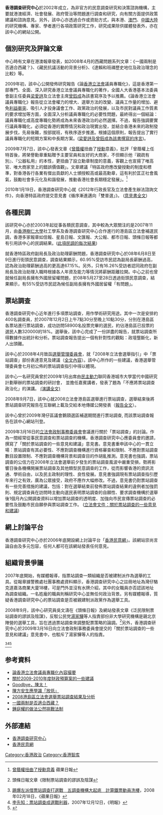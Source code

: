 '''香港調查研究中心'''於2002年成立，為非官方的民意調查研究和決策諮詢機構，主要就港澳經濟、社會發展、政府管治等問題進行調查和研究，向有關方面提供政策建議和諮詢意見。另外，該中心亦透過合作或資助方式，與本港、[[澳門|澳門]]、[[中國大陸|中國大陸]]的研究機構、專家、學者進行各項政策研究工作，研究成果除供媒體發表外，亦在該中心的網站公開。

==個別研究及評論文章==    
中心時有文章在港澳報章發表，如2008年4月的西藏問題系列文章：《一國兩制是否適合西藏？》、《藏民抗議活動的背景分析》、《達賴和班禪歷史地位及政治理念的比較》等。

2009年初，該中心公開發佈研究報告《論[[香港立法會|香港立法會]]議員專職化》，這是香港第一部專門、全面、深入研究香港立法會議員專職化的著作，全國人大香港基本法委員會副主任委員[[梁愛詩|梁愛詩]]及立法會主席[[曾鈺成|曾鈺成]]為該書寫序及予以推薦。《論香港立法會議員專職化》報告從立法會權力的增大、選舉方法的改變、議員工作量的增加、避免[[利益衝突|利益衝突]]、吸引人才投身議會工作、政黨政治的發展，以及市民對議員工作質素的要求增加等方面，全面深入分析議員專職化的必要性問題，最終得出一個結論：議員專職化或高度專職化勢將成為未來香港政治的必然選擇。不過，報告強調要實行議員專職化，必須從香港的實際情況和政治現實出發，並結合香港未來的政制發展步伐，先易後難，按部就班，有秩序逐步推進。根據這個原則，報告提出了實行議員專職化的短期方案和中長期方案。([https://web.archive.org/web/20110118023426/http://www.hongkongirc.org/articles_page.php?aid=133 梁愛詩及曾鈺成為該書撰寫的序言])。

2009年7月7日，該中心發表文章《[[曾蔭權|曾蔭權]]扭曲了[[香港授勳及嘉獎制度|授勳]]意義》，批評「曾蔭權上任特首後，將榮譽勳章重點贈予主要官員和友好的大商家，不但顯示他『親疏有別』、『公器私用』的本性，更扭曲了設立勳章制度的意義，客觀上也宣揚了唯高官、唯大商家至上的錯誤價值觀」。文章建議「特區政府應改變授勳的制度和標準，對香港各行各業有傑出貢獻的人士頒授較高或最高勳章，這有利於匡正社會風氣，鼓勵社會多元化及和諧發展，推動香港社會長期穩定發展」。<ref>[http://hk.apple.nextmedia.com/template/apple/art_main.php?iss_id=20090707&sec_id=4104&art_id=12960017 曾蔭權扭曲了授勳意義] 蘋果日報</ref>

2010年1月19日，香港調查研究中心就《2012年行政長官及立法會產生辦法諮詢文件》，向香港特區政府提交意見書《循序漸進邁向「雙普選」》。 ([https://web.archive.org/web/20110118060425/http://www.hongkongirc.org/articles_page.php?aid=190 意見書全文])

==各種民調==
該研究中心亦於2003年起從事各類民意調查，其中較為大眾關注的是2007年11月，由[[香港樹仁大學|香港樹仁大學]]社工學系及香港調查研究中心合作進行的港島區立法會補選民調，香港多家報章如信報、星島日報、文匯報、大公報、都市日報、頭條日報等都有引用該中心的民調結果。([https://web.archive.org/web/20081025183112/http://www.hongkongirc.org/articles_list.php?aid=18 此項民調的每次結果])

就香港特區政府副局長及政治助理薪酬問題，香港調查研究中心於08年6月8日至9日進行街頭民意調查，調查結果顯示，60.95%受訪市民認為副局長薪酬過高，認為政治助理薪酬過高的更高達67.15%。另外，只有16.26%受訪者認同政府在副局長及政治助理入職時根據各人年資及能力等情況將薪酬距離拉開。中心之前也曾就候任副局長擁有外國居留權問題，於08年5月27至28日透過街頭民意調查，結果顯示，有55%受訪市民認為候任副局長擁有外國居留權「有問題」。

==票站調查==
香港調查研究中心近年進行多項票站調查，用作學術研究用途。其中一次是安排約400名調查員，於2007年12月2日上午7點30分至晚上10點30分，分別在港島區各票站進行票站調查，成功訪問58900名投票完畢的選民，約佔港島區已投票的選民人數320000的18%。選舉後，該中心完成了一份詳盡的報告，就票站調查所得數據作出統計和分析。票站調查報告提出一個有針對性的觀點：政壇壟斷化，新人出頭難。

該中心於2008年4月致函[[選舉管理委員會|選舉管理委員會]]，就「2008年立法會選舉指引」中「票站調查」部份表達意見及建議（[https://web.archive.org/web/20160304125025/http://www.hongkongirc.org/articles_page.php?aid=96 全文內容]）。該中心所作的一些建議，香港選舉管理委員會七月初公佈的票站調查指引中得以體現。

該中心一名研究員曾於2009年1月出席由[[民主動力|民主動力]]聯同香港城市大學當代中國研究計劃舉辦的票站調查的研討會， 並擔任嘉賓講者，發表了題為「不應將票站調查政治化」的演講。  [https://web.archive.org/web/20110914203952/http://www.hongkongirc.org/articles_page.php?aid=146 (演講全文)]

2008年9月7日，該中心就2008立法會港島區選舉進行票站調查，選舉結束後將票站調查研究報告在互聯網上載及交給本地傳媒公開發表（[https://web.archive.org/web/20081025183144/http://www.hongkongirc.org/articles_page.php?aid=134 報告全文]）。

該中心曾於2009年灣仔區議會鵝頸選區補選期間進行票站調查, 而該票站調查報告在該中心網站刊登。

2009年3月16日的[[立法會政制事務委員會|立法會政制事務委員會]]會議進行關於「票站調查」的討論。作為一間經常從事民意調查和票站調查的機構，香港調查研究中心應委員會的邀請，撰寫了「關於票站調查的一些意見和建議」意見書。意見書重申該中心的一貫立場：票站調查有其必要性、不應對調查機構進行資格審查和限制、不應對票站調查數目設置限制、不應對調查機構背景和調查目的作胡亂推測。意見書也強調，票站調查的公信力在2008年立法會選舉前夕發生的票站調查風波中嚴重受損，勢將影響日後各機構開展票站調查及其他類型民意調查的工作，從而影響香港的資訊流通、學術自由，以及民主政制的理性、良性發展。意見書強調現有票站調查指引歷年來行之有效，廣為公眾接受，政府不應作大幅修改。不過，意見書仍對票站調查有一些完善措施的建議，包括：對在選舉結束前發佈票站調查結果的違例者加強罰則、規定調查員在訪問時主動向選民表明票站調查的自願性、要求調查機構於選舉後1個月內公開調查資料以增加票站調查的透明度、加強向市民宣傳票站調查的必要性及鼓勵市民自願參與票站調查工作。
([http://www.legco.gov.hk/yr08-09/chinese/panels/ca/papers/ca0316cb2-1050-6-c.pdf 立法會文件：關於票站調查的一些意見和建議])

==網上討論平台==
香港調查研究中心亦於2006年底開設網上討論平台「[https://web.archive.org/web/20080715033328/http://www.hkpo.org/ 香港民意網]」。該網站崇尚言論自由及多元包容，任何人都可在該網站發表任何意見。

==組織背景爭議==
2007年底開始，有媒體報導，指票站調查一類組織是否被建制派作為選舉的工具。從報章據警務處社團事務處資料顯示，香港調查研究中心之註冊地址為灣仔駱克道嘉洛商業大廈18樓，可是門外並沒有水牌介紹，其中的女職員亦否認該地址為調查組織。一名姓龐的職員則稱研究中心並無任何政治背景。另有媒體報導，質疑香港調查研究中心的票站調查是否被親建制派政黨作為選舉工具。

2008年9月，該中心研究員吳文濤在《頭條日報》及網站發表文章《泛民限制票站調查的謬誤及陰謀》，反駁公民党[[湯家驊|湯家驊]]等人指責部份非大學研究機構是親北京陣營的選舉工具，旨在透過票站調查來調整配票策略的論調。<ref>{{cite web |url=http://www.hkheadline.com/legco/legco_content.asp?contid=24257&srctype=p |title=存档副本 |accessdate=2010-10-07 |deadurl=yes |archiveurl=https://web.archive.org/web/20080921070426/http://www.hkheadline.com/legco/legco_content.asp?contid=24257&srctype=p |archivedate=2008-09-21 }}頭條日報文章《限制票站調查的謬誤及陰謀</ref>另外，香港調查研究中心於2009年3月16日向立法會政制事務委員會提交的「關於票站調查的一些意見和建議」意見書中，也駁斥了湯家驊等人的指責。


<ref>[http://hk.apple.nextmedia.com/template/apple/art_main.php?iss_id=20080218&sec_id=4104&subsec_id=12731&art_id=10763370 踢爆左派借票站調查打選戰　五調查機構大起底　計算鐵票動員洗樓]，2008年02月18日，《蘋果日報》</ref><ref>[http://blog.mingpao.com/cfm/content.cfm?OwnerID=1&CategoryID=1&TopicID=10282 李先知：票站調查成選戰利器]{{dead link|date=2018年5月 |bot=InternetArchiveBot |fix-attempted=yes }}，2007年12月12日，《明報》</ref><ref>{{cite news|title=探針：神秘人介入香港選舉政治|publisher=蘋果日報|date=2007年12月13日|author=李慧玲|url=http://hk.election.nextmedia.com/index.cfm?fuseaction=Elect.PartyArticle&partyID=612283&url=http://appledaily.atnext.com/template/apple/art_main.cfm%3F%26iss_id%3D20071213%26sec_id%3D4104%26subsec_id%3D15337%26art_id%3D10528643&news=CandidateAction}}{{dead link|date=2018年5月 |bot=InternetArchiveBot |fix-attempted=yes }}</ref>

== 参考資料 ==
<div class="references-small">
*[https://web.archive.org/web/20160304071209/http://www.hongkongirc.org/articles_page.php?aid=158 論香港立法會議員專職化內容撮要]
*[https://web.archive.org/web/20160304125021/http://www.hongkongirc.org/articles_page.php?aid=149 關於2009-2010年度財政預算案的一些建議]
*[https://web.archive.org/web/20160304063857/http://www.hongkongirc.org/articles_page.php?aid=122 Goodbye，陳太！]
*[https://web.archive.org/web/20160304063200/http://www.hongkongirc.org/articles_page.php?aid=113 陳方安生應學識「放低」]
*[https://web.archive.org/web/20081025183144/http://www.hongkongirc.org/articles_page.php?aid=134 2008港島區立法會選舉票站調查結果及分析] 
*[https://web.archive.org/web/20160304072913/http://www.hongkongirc.org/articles_page.php?aid=95 一國兩制是否適合西藏？]
*[http://www.hongkongirc.org/articles_page.php?aid=131 鍾庭耀的做法公然挑戰法制]{{dead link|date=2018年5月 |bot=InternetArchiveBot |fix-attempted=yes }}
<references></references>
</div>

==外部連結==
*[https://web.archive.org/web/20081025183037/http://www.hongkongirc.org/ 香港調查研究中心]
*[https://web.archive.org/web/20080715033328/http://www.hkpo.org/ 香港民意網]

[[Category:香港政治|Category:香港政治]]
[[Category:香港智库|Category:香港智库]]